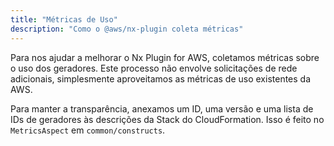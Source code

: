 ```yaml
---
title: "Métricas de Uso"
description: "Como o @aws/nx-plugin coleta métricas"
---
```




Para nos ajudar a melhorar o Nx Plugin for AWS, coletamos métricas sobre o uso dos geradores. Este processo não envolve solicitações de rede adicionais, simplesmente aproveitamos as métricas de uso existentes da AWS.

Para manter a transparência, anexamos um ID, uma versão e uma lista de IDs de geradores às descrições da Stack do CloudFormation. Isso é feito no `MetricsAspect` em `common/constructs`.